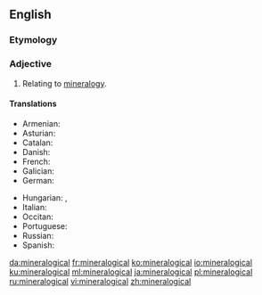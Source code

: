 ==English==

===Etymology===
{{suffix|en|mineralogy|ical}}

===Adjective===
{{en-adj|-}}

# Relating to [[mineralogy]].

====Translations====
{{trans-top|relating to mineralogy}}
* Armenian: {{t+|hy|հանքաբանական}}
* Asturian: {{t|ast|mineralóxicu}}
* Catalan: {{t|ca|mineralògic}}
* Danish: {{t|da|mineralogisk}}
* French: {{t+|fr|minéralogique}}
* Galician: {{t|gl|mineralóxico}}
* German: {{t|de|mineralogisch}}
{{trans-mid}}
* Hungarian: {{t|hu|mineralógiai}}, {{t|hu|ásványtani}}
* Italian: {{t+|it|mineralogico}}
* Occitan: {{t|oc|mineralogic}}
* Portuguese: {{t|pt|mineralógico}}
* Russian: {{t+|ru|минералоги́ческий}}
* Spanish: {{t|es|mineralógico}}
{{trans-bottom}}

[[da:mineralogical]]
[[fr:mineralogical]]
[[ko:mineralogical]]
[[io:mineralogical]]
[[ku:mineralogical]]
[[ml:mineralogical]]
[[ja:mineralogical]]
[[pl:mineralogical]]
[[ru:mineralogical]]
[[vi:mineralogical]]
[[zh:mineralogical]]